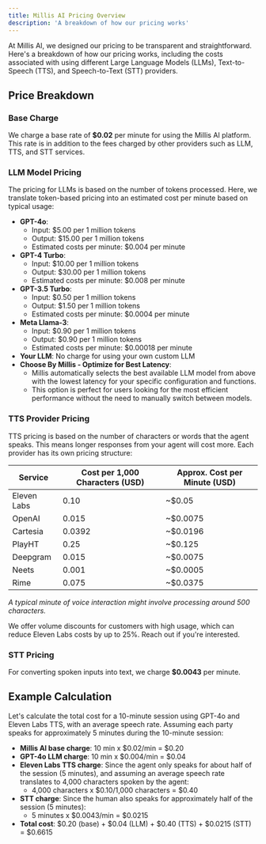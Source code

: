 ```yaml
---
title: Millis AI Pricing Overview
description: 'A breakdown of how our pricing works'
---
```


At Millis AI, we designed our pricing to be transparent and straightforward. Here's a breakdown of how our pricing works, including the costs associated with using different Large Language Models (LLMs), Text-to-Speech (TTS), and Speech-to-Text (STT) providers.

## Price Breakdown

### Base Charge

We charge a base rate of **$0.02** per minute for using the Millis AI platform. This rate is in addition to the fees charged by other providers such as LLM, TTS, and STT services.

### LLM Model Pricing

The pricing for LLMs is based on the number of tokens processed. Here, we translate token-based pricing into an estimated cost per minute based on typical usage:

* **GPT-4o**:
  * Input: $5.00 per 1 million tokens
  * Output: $15.00 per 1 million tokens
  * Estimated costs per minute: $0.004 per minute
* **GPT-4 Turbo**:
  * Input: $10.00 per 1 million tokens
  * Output: $30.00 per 1 million tokens
  * Estimated costs per minute: $0.008 per minute
* **GPT-3.5 Turbo**:
  * Input: $0.50 per 1 million tokens
  * Output: $1.50 per 1 million tokens
  * Estimated costs per minute: $0.0004 per minute
* **Meta Llama-3**:
  * Input: $0.90 per 1 million tokens
  * Output: $0.90 per 1 million tokens
  * Estimated costs per minute: $0.00018 per minute
* **Your LLM**: No charge for using your own custom LLM
* **Choose By Millis - Optimize for Best Latency**:
  * Millis automatically selects the best available LLM model from above with the lowest latency for your specific configuration and functions.
  * This option is perfect for users looking for the most efficient performance without the need to manually switch between models.

### TTS Provider Pricing

TTS pricing is based on the number of characters or words that the agent speaks. This means longer responses from your agent will cost more. Each provider has its own pricing structure:

| Service    | Cost per 1,000 Characters (USD)  | Approx. Cost per Minute (USD) |
|------------|----------------------------------|-------------------------------|
| Eleven Labs| 0.10                             | ~$0.05                        |
| OpenAI     | 0.015                            | ~$0.0075                      |
| Cartesia   | 0.0392                           | ~$0.0196                      |
| PlayHT     | 0.25                             | ~$0.125                       |
| Deepgram   | 0.015                            | ~$0.0075                      |
| Neets      | 0.001                            | ~$0.0005                      |
| Rime       | 0.075                            | ~$0.0375                      |

*A typical minute of voice interaction might involve processing around 500 characters.*

<Tip>
  We offer volume discounts for customers with high usage, which can reduce Eleven Labs costs by up to 25%. Reach out if you're interested.
</Tip>

### STT Pricing

For converting spoken inputs into text, we charge **$0.0043** per minute.

## Example Calculation
Let's calculate the total cost for a 10-minute session using GPT-4o and Eleven Labs TTS, with an average speech rate. Assuming each party speaks for approximately 5 minutes during the 10-minute session:

- **Millis AI base charge**: 10 min x $0.02/min = $0.20
- **GPT-4o LLM charge**: 10 min x $0.004/min = $0.04
- **Eleven Labs TTS charge**:
Since the agent only speaks for about half of the session (5 minutes), and assuming an average speech rate translates to 4,000 characters spoken by the agent:
  - 4,000 characters x $0.10/1,000 characters = $0.40
- **STT charge**:
Since the human also speaks for approximately half of the session (5 minutes):
  - 5 minutes x $0.0043/min = $0.0215
- **Total cost**: $0.20 (base) + $0.04 (LLM) + $0.40 (TTS) + $0.0215 (STT) = $0.6615